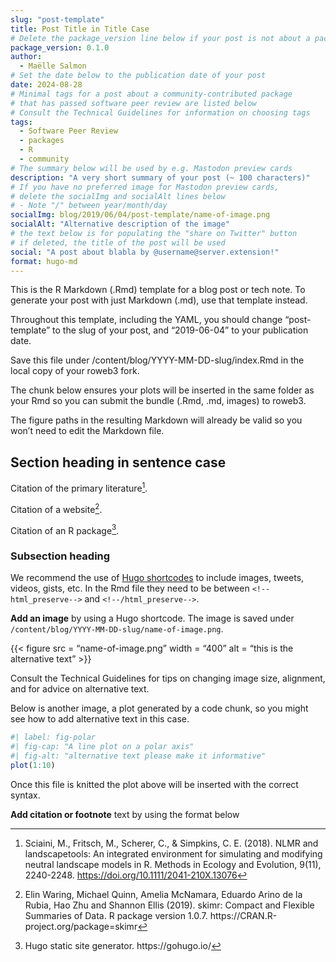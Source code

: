 ```yaml
---
slug: "post-template"
title: Post Title in Title Case
# Delete the package_version line below if your post is not about a package
package_version: 0.1.0
author:
  - Maëlle Salmon
# Set the date below to the publication date of your post
date: 2024-08-28
# Minimal tags for a post about a community-contributed package 
# that has passed software peer review are listed below
# Consult the Technical Guidelines for information on choosing tags
tags:
  - Software Peer Review
  - packages
  - R
  - community
# The summary below will be used by e.g. Mastodon preview cards
description: "A very short summary of your post (~ 100 characters)"
# If you have no preferred image for Mastodon preview cards,
# delete the socialImg and socialAlt lines below 
# - Note "/" between year/month/day
socialImg: blog/2019/06/04/post-template/name-of-image.png
socialAlt: "Alternative description of the image"
# the text below is for populating the "share on Twitter" button
# if deleted, the title of the post will be used
social: "A post about blabla by @username@server.extension!"
format: hugo-md
---
```


This is the R Markdown (.Rmd) template for a blog post or tech note. 
To generate your post with just Markdown (.md), use that template instead.

Throughout this template, including the YAML, 
you should change "post-template" to the slug of your post, 
and "2019-06-04" to your publication date.

Save this file under /content/blog/YYYY-MM-DD-slug/index.Rmd in the local copy of your roweb3 fork.

The chunk below ensures your plots will be inserted in the same folder as your Rmd so you can submit the bundle (.Rmd, .md, images) to roweb3.


The figure paths in the resulting Markdown will already be valid so you won't need to edit the Markdown file.

## Section heading in sentence case

Citation of the primary literature[^1]. 

Citation of a website[^2]. 

Citation of an R package[^3].

### Subsection heading

We recommend the use of [Hugo shortcodes](https://gohugo.io/content-management/shortcodes/) to include images, tweets, videos, gists, etc. In the Rmd file they need to be between `<!--html_preserve-->` and `<!--/html_preserve-->`.

**Add an image** by using a Hugo shortcode. The image is saved under `/content/blog/YYYY-MM-DD-slug/name-of-image.png`.

<!--html_preserve-->
{{< figure src = "name-of-image.png" width = "400" alt = "this is the alternative text" >}}
<!--/html_preserve-->

Consult the Technical Guidelines for tips on changing image size, alignment, and for advice on alternative text.

Below is another image, a plot generated by a code chunk, so you might see how to add alternative text in this case.

```r
#| label: fig-polar
#| fig-cap: "A line plot on a polar axis"
#| fig-alt: "alternative text please make it informative"
plot(1:10)
```

Once this file is knitted the plot above will be inserted with the correct syntax.


**Add citation or footnote** text by using the format below 

[^1]: Sciaini, M., Fritsch, M., Scherer, C., & Simpkins, C. E. (2018). NLMR and landscapetools: An integrated environment for simulating and modifying neutral landscape models in R. Methods in Ecology and Evolution, 9(11), 2240-2248. <https://doi.org/10.1111/2041-210X.13076>
[^2]: Elin Waring, Michael Quinn, Amelia McNamara, Eduardo Arino de la Rubia, Hao Zhu and Shannon Ellis (2019). skimr: Compact and Flexible Summaries of Data. R package version 1.0.7. https://CRAN.R-project.org/package=skimr
[^3]: Hugo static site generator. https://gohugo.io/
